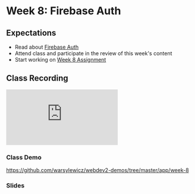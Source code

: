 # Week 8: Firebase Auth

## Expectations

- Read about [Firebase Auth](/week-8/firebase-auth)
- Attend class and participate in the review of this week's content
- Start working on [Week 8 Assignment](/week-8/assignment)

## Class Recording

<iframe
  style={{ width: "100%", aspectRatio: "16/9" }}
  src="https://www.youtube.com/embed/IL22bwd1U-4?si=hHwMH93QbdCnrETU"
  title="YouTube video player"
  frameBorder="0"
  allow="accelerometer; autoplay; clipboard-write; encrypted-media; gyroscope; picture-in-picture; web-share"
  allowFullScreen="allowFullScreen"
></iframe>

### Class Demo

https://github.com/warsylewicz/webdev2-demos/tree/master/app/week-8

### Slides


<Slideshow file="/week-8/slides" />

